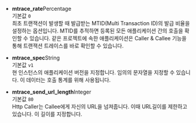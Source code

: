 * **mtrace_rate**<span class='type'>Percentage</span><br/>
    기본값 `0`<br/>
    최초 트랜잭션이 발생할 때 발급받는 MTID(Multi Transaction ID)의 발급 비율을 설정하는 옵션입니다. MTID를 추적하면 등록된 모든 애플리케이션 간의 호출을 확인할 수 있습니다. 같은 프로젝트에 속한 애플리케이션은 Caller & Callee 기능을 통해 트랜잭션 트레이스를 바로 확인할 수 있습니다.

* **mtrace_spec**<span class='type'>String</span><br/>
    기본값 `v1`<br/>
    현 인스턴스의 애플리케이션 버전을 지정합니다. 임의의 문자열을 지정할 수 있습니다. 이 데이터는 호출 통계를 위해 사용됩니다.

* **mtrace_send_url_length**<span class='type'>Integer</span><br/>
    기본값 `80`<br/>
    Http Caller는 Callee에게 자신의 URL을 넘져줍니다. 이때 URL길이를 제한하고 있습니다. 이 길이를 지정합니다.
